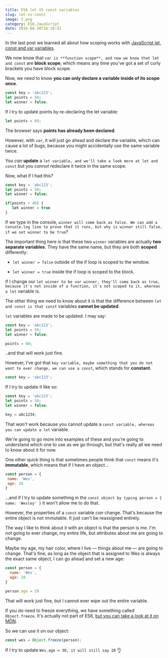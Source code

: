 ```yaml
---
title: ES6 let VS const variables
slug: let-vs-const
image: 2.png
category: ES6,JavaScript
date: 2016-08-30T16:10:51
---
```


In the last post we learned all about how scoping works with <a href="http://wesbos.com/javascript-scoping/">JavaScript let, const and var variables</a>.

We now know that `var is **function scope**, and now we know that let and const` are **block scope**, which means any time you've got a set of curly brackets you have block scope.

Now, we need to know **you can only declare a variable inside of its scope once**.


```js
const key = 'abc123';
let points = 50;
let winner = false;

```

If I try to update points by re-declaring the let variable:


```js
let points = 60;

```

The browser says **points has already been declared**.

However, with `var`, it will just go ahead and declare the variable, which can cause a lot of bugs, because you might accidentally use the same variable twice.

You <em>can</em> **update** a `let variable, and we'll take a look more at let and const` but you <em>cannot</em> redeclare it twice in the same scope.

Now, what if I had this?


```js
const key = 'abc123';
let points = 50;
let winner = false;

if(points > 40) {
   let winner = true
}

```

If we type in the console, `winner will come back as false. We can add a Console.log line to prove that it runs, but why is winner still false, if we set winner to be true`?

The important thing here is that these two `winner` variables are actually **two separate variables**. They have the same name, but they are both **scoped** differently:



* `let winner = false` outside of the if loop is scoped to the window.

* `let winner = true` inside the if loop is scoped to the block.



If I change our `let winner to be var winner, they'll come back as true, because it's not inside of a function, it's not scoped to it, whereas a let` variable is.

The other thing we need to know about it is that the difference between `let and const is that const` variables **cannot be updated**.

`let` variables are made to be updated. I may say:


```js
const key = 'abc123';
let points = 50;
let winner = false;

points = 60;

```

..and that will work just fine.

However, I've got that `key variable, maybe something that you do not want to ever change, we can use a const`, which stands for **constant**.


```js
const key = 'abc123';

```

If I try to update it like so:


```js
const key = 'abc123';
let points = 50;
let winner = false;

key = abc1234;

```

That won't work because you cannot update a `const variable, whereas you can update a let` variable.

We're going to go more into examples of these and you're going to understand which one to use as we go through, but that's really all we need to know about it for now.

One other quick thing is that sometimes people think that `const` means it's **immutable**, which means that if I have an object...


```js
const person = {
 name: 'Wes',
 age: 28
}

```

...and if I try to update something in the `const object by typing person = { name: 'Wesley' }` it won't allow me to do that.

However, the properties of a `const` variable <em>can</em> change. That's because the entire object is not immutable. It just can't be reassigned entirely.

The way I like to think about it with an object is that the person is me. I'm not going to ever change, my entire life, but attributes about me are going to change.

Maybe my age, my hair color, where I live — things about me — are going to change. That's fine, as long as the object that is assigned to Wes is always the exact same object, I can go ahead and set a new age:


```js
const person = {
  name: 'Wes',
  age: 28
}

person.age = 29

```

That will work just fine, but I cannot ever wipe out the entire variable.

If you do need to freeze everything, we have something called `Object.freeze`. It's actually not part of ES6, <a href="https://developer.mozilla.org/en/docs/Web/JavaScript/Reference/Global_Objects/Object/freeze">but you can take a look at it on MDN</a>.

So we can use it on our object:


```js
const wes = Object.freeze(person);

```

If I try to update `Wes.age = 30, it will still say 28` 👌